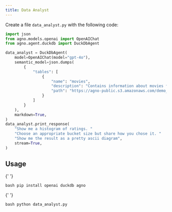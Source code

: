 ```yaml
---
title: Data Analyst
---
```


Create a file `data_analyst.py` with the following code:

```python data_analyst.py
import json
from agno.models.openai import OpenAIChat
from agno.agent.duckdb import DuckDbAgent

data_analyst = DuckDbAgent(
    model=OpenAIChat(model="gpt-4o"),
    semantic_model=json.dumps(
        {
            "tables": [
                {
                    "name": "movies",
                    "description": "Contains information about movies from IMDB.",
                    "path": "https://agno-public.s3.amazonaws.com/demo_data/IMDB-Movie-Data.csv",
                }
            ]
        }
    ),
    markdown=True,
)
data_analyst.print_response(
    "Show me a histogram of ratings. "
    "Choose an appropriate bucket size but share how you chose it. "
    "Show me the result as a pretty ascii diagram",
    stream=True,
)
```

## Usage

<Steps>
  <Snippet file="create-venv-step.mdx" />

{' '}

<Step title="Install libraries">```bash pip install openai duckdb agno ```</Step>

{' '}

<Step title="Run the agent">```bash python data_analyst.py ```</Step>

</Steps>
